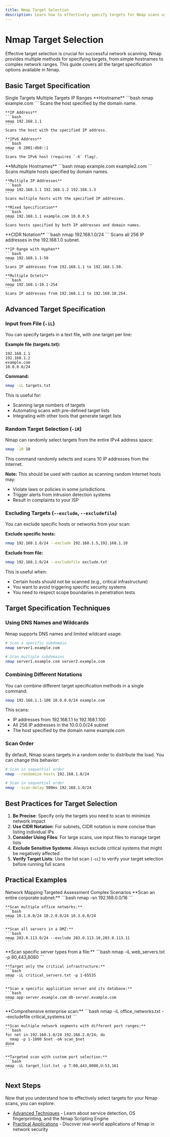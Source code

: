 ```yaml
---
title: Nmap Target Selection
description: Learn how to effectively specify targets for Nmap scans using various methods and notations
---
```



# Nmap Target Selection

Effective target selection is crucial for successful network scanning. Nmap provides multiple methods for specifying targets, from simple hostnames to complex network ranges. This guide covers all the target specification options available in Nmap.

## Basic Target Specification

<Tabs defaultValue="single" className="pt-5 pb-1">
  <TabsList>
    <TabsTrigger value="single">Single Targets</TabsTrigger>
    <TabsTrigger value="multiple">Multiple Targets</TabsTrigger>
    <TabsTrigger value="ranges">IP Ranges</TabsTrigger>
  </TabsList>
  <TabsContent value="single">
    **Hostname**
    ```bash
    nmap example.com
    ```
    Scans the host specified by the domain name.
    
    **IP Address**
    ```bash
    nmap 192.168.1.1
    ```
    Scans the host with the specified IP address.
    
    **IPv6 Address**
    ```bash
    nmap -6 2001:db8::1
    ```
    Scans the IPv6 host (requires `-6` flag).
  </TabsContent>
  <TabsContent value="multiple">
    **Multiple Hostnames**
    ```bash
    nmap example.com example2.com
    ```
    Scans multiple hosts specified by domain names.
    
    **Multiple IP Addresses**
    ```bash
    nmap 192.168.1.1 192.168.1.2 192.168.1.3
    ```
    Scans multiple hosts with the specified IP addresses.
    
    **Mixed Specification**
    ```bash
    nmap 192.168.1.1 example.com 10.0.0.5
    ```
    Scans hosts specified by both IP addresses and domain names.
  </TabsContent>
  <TabsContent value="ranges">
    **CIDR Notation**
    ```bash
    nmap 192.168.1.0/24
    ```
    Scans all 256 IP addresses in the 192.168.1.0 subnet.
    
    **IP Range with Hyphen**
    ```bash
    nmap 192.168.1.1-50
    ```
    Scans IP addresses from 192.168.1.1 to 192.168.1.50.
    
    **Multiple Octets**
    ```bash
    nmap 192.168.1-10.1-254
    ```
    Scans IP addresses from 192.168.1.1 to 192.168.10.254.
  </TabsContent>
</Tabs>

## Advanced Target Specification

### Input from File (`-iL`)

You can specify targets in a text file, with one target per line:

**Example file (targets.txt):**
```
192.168.1.1
192.168.1.2
example.com
10.0.0.0/24
```

**Command:**
```bash
nmap -iL targets.txt
```

This is useful for:
- Scanning large numbers of targets
- Automating scans with pre-defined target lists
- Integrating with other tools that generate target lists

### Random Target Selection (`-iR`)

Nmap can randomly select targets from the entire IPv4 address space:

```bash
nmap -iR 10
```

This command randomly selects and scans 10 IP addresses from the Internet.

**Note:** This should be used with caution as scanning random Internet hosts may:
- Violate laws or policies in some jurisdictions
- Trigger alerts from intrusion detection systems
- Result in complaints to your ISP

### Excluding Targets (`--exclude`, `--excludefile`)

You can exclude specific hosts or networks from your scan:

**Exclude specific hosts:**
```bash
nmap 192.168.1.0/24 --exclude 192.168.1.5,192.168.1.10
```

**Exclude from file:**
```bash
nmap 192.168.1.0/24 --excludefile exclude.txt
```

This is useful when:
- Certain hosts should not be scanned (e.g., critical infrastructure)
- You want to avoid triggering specific security systems
- You need to respect scope boundaries in penetration tests

## Target Specification Techniques

### Using DNS Names and Wildcards

Nmap supports DNS names and limited wildcard usage:

```bash
# Scan a specific subdomain
nmap server1.example.com

# Scan multiple subdomains
nmap server1.example.com server2.example.com
```

### Combining Different Notations

You can combine different target specification methods in a single command:

```bash
nmap 192.168.1.1-100 10.0.0.0/24 example.com
```

This scans:
- IP addresses from 192.168.1.1 to 192.168.1.100
- All 256 IP addresses in the 10.0.0.0/24 subnet
- The host specified by the domain name example.com

### Scan Order

By default, Nmap scans targets in a random order to distribute the load. You can change this behavior:

```bash
# Scan in sequential order
nmap --randomize-hosts 192.168.1.0/24

# Scan in sequential order
nmap --scan-delay 500ms 192.168.1.0/24
```

## Best Practices for Target Selection

1. **Be Precise**: Specify only the targets you need to scan to minimize network impact
2. **Use CIDR Notation**: For subnets, CIDR notation is more concise than listing individual IPs
3. **Consider Using Files**: For large scans, use input files to manage target lists
4. **Exclude Sensitive Systems**: Always exclude critical systems that might be negatively affected
5. **Verify Target Lists**: Use the list scan (`-sL`) to verify your target selection before running full scans

## Practical Examples

<Tabs defaultValue="network" className="pt-5 pb-1">
  <TabsList>
    <TabsTrigger value="network">Network Mapping</TabsTrigger>
    <TabsTrigger value="targeted">Targeted Assessment</TabsTrigger>
    <TabsTrigger value="complex">Complex Scenarios</TabsTrigger>
  </TabsList>
  <TabsContent value="network">
    **Scan an entire corporate subnet:**
    ```bash
    nmap -sn 192.168.0.0/16
    ```
    
    **Scan multiple office networks:**
    ```bash
    nmap 10.1.0.0/24 10.2.0.0/24 10.3.0.0/24
    ```
    
    **Scan all servers in a DMZ:**
    ```bash
    nmap 203.0.113.0/24 --exclude 203.0.113.10,203.0.113.11
    ```
  </TabsContent>
  <TabsContent value="targeted">
    **Scan specific server types from a file:**
    ```bash
    nmap -iL web_servers.txt -p 80,443,8080
    ```
    
    **Target only the critical infrastructure:**
    ```bash
    nmap -iL critical_servers.txt -p 1-65535
    ```
    
    **Scan a specific application server and its database:**
    ```bash
    nmap app-server.example.com db-server.example.com
    ```
  </TabsContent>
  <TabsContent value="complex">
    **Comprehensive enterprise scan:**
    ```bash
    nmap -iL office_networks.txt --excludefile critical_systems.txt
    ```
    
    **Scan multiple network segments with different port ranges:**
    ```bash
    for net in 192.168.1.0/24 192.168.2.0/24; do
      nmap -p 1-1000 $net -oA scan_$net
    done
    ```
    
    **Targeted scan with custom port selection:**
    ```bash
    nmap -iL target_list.txt -p T:80,443,8080,U:53,161
    ```
  </TabsContent>
</Tabs>

## Next Steps

Now that you understand how to effectively select targets for your Nmap scans, you can explore:

- [Advanced Techniques](/docs/nmap/advanced-techniques) - Learn about service detection, OS fingerprinting, and the Nmap Scripting Engine
- [Practical Applications](/docs/nmap/practical-applications) - Discover real-world applications of Nmap in network security
